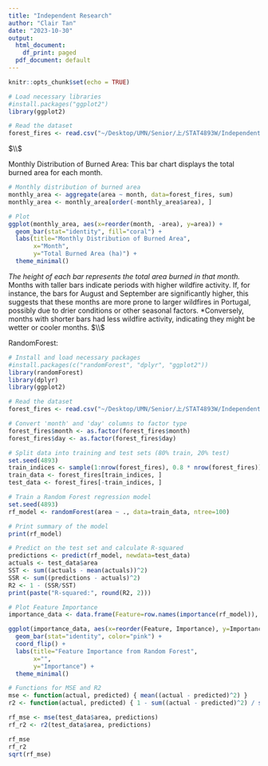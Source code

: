 ```yaml
---
title: "Independent Research"
author: "Clair Tan"
date: "2023-10-30"
output:
  html_document:
    df_print: paged
  pdf_document: default
---
```


```r
knitr::opts_chunk$set(echo = TRUE)
```

```r
# Load necessary libraries
#install.packages("ggplot2")
library(ggplot2)

# Read the dataset
forest_fires <- read.csv("~/Desktop/UMN/Senior/上/STAT4893W/Independent Research/forest+fires/forestfires.csv")

```
$\\$

Monthly Distribution of Burned Area: This bar chart displays the total burned area for each month.
```r
# Monthly distribution of burned area
monthly_area <- aggregate(area ~ month, data=forest_fires, sum)
monthly_area <- monthly_area[order(-monthly_area$area), ]

# Plot
ggplot(monthly_area, aes(x=reorder(month, -area), y=area)) +
  geom_bar(stat="identity", fill="coral") +
  labs(title="Monthly Distribution of Burned Area",
       x="Month", 
       y="Total Burned Area (ha)") +
  theme_minimal()

```


*The height of each bar represents the total area burned in that month.
*Months with taller bars indicate periods with higher wildfire activity. If, for instance, the bars for August and September are significantly higher, this suggests that these months are more prone to larger wildfires in Portugal, possibly due to drier conditions or other seasonal factors.
*Conversely, months with shorter bars had less wildfire activity, indicating they might be wetter or cooler months.
$\\$

RandomForest:
```r
# Install and load necessary packages
#install.packages(c("randomForest", "dplyr", "ggplot2"))
library(randomForest)
library(dplyr)
library(ggplot2)
```

```r
# Read the dataset
forest_fires <- read.csv("~/Desktop/UMN/Senior/上/STAT4893W/Independent Research/forest+fires/forestfires.csv")

# Convert 'month' and 'day' columns to factor type
forest_fires$month <- as.factor(forest_fires$month)
forest_fires$day <- as.factor(forest_fires$day)

# Split data into training and test sets (80% train, 20% test)
set.seed(4893)
train_indices <- sample(1:nrow(forest_fires), 0.8 * nrow(forest_fires))
train_data <- forest_fires[train_indices, ]
test_data <- forest_fires[-train_indices, ]

# Train a Random Forest regression model
set.seed(4893)
rf_model <- randomForest(area ~ ., data=train_data, ntree=100)

# Print summary of the model
print(rf_model)

# Predict on the test set and calculate R-squared
predictions <- predict(rf_model, newdata=test_data)
actuals <- test_data$area
SST <- sum((actuals - mean(actuals))^2)
SSR <- sum((predictions - actuals)^2)
R2 <- 1 - (SSR/SST)
print(paste("R-squared:", round(R2, 2)))

# Plot Feature Importance
importance_data <- data.frame(Feature=row.names(importance(rf_model)), Importance=importance(rf_model)[, "IncNodePurity"])

ggplot(importance_data, aes(x=reorder(Feature, Importance), y=Importance)) +
  geom_bar(stat="identity", color="pink") +
  coord_flip() +
  labs(title="Feature Importance from Random Forest",
       x="", 
       y="Importance") +
  theme_minimal() 

```


```r
# Functions for MSE and R2
mse <- function(actual, predicted) { mean((actual - predicted)^2) }
r2 <- function(actual, predicted) { 1 - sum((actual - predicted)^2) / sum((actual - mean(actual))^2) }

rf_mse <- mse(test_data$area, predictions)
rf_r2 <- r2(test_data$area, predictions)

rf_mse
rf_r2
sqrt(rf_mse)
```






















